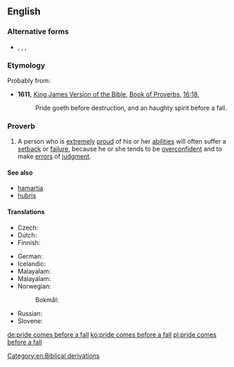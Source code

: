 ==English==

===Alternative forms===
* {{l|en|pride cometh before a fall}}, {{l|en|pride goes before a fall}}, {{l|en|pride goeth before a fall}}, {{l|en|pride wenteth before a fall}}

===Etymology===
Probably from:
* '''1611,''' [[w:King James Version of the Bible|King James Version of the Bible]], [[w:Book of Proverbs|Book of Proverbs]], [[s:Bible (King James)/Proverbs#Chapter 16|16:18]],
*: Pride goeth before destruction, and an haughty spirit before a fall.

===Proverb===
{{head|en|proverb|head=[[pride]] [[comes]] [[before]] [[a]] [[fall]]}}

# A person who is [[extremely]] [[proud]] of his or her [[ability|abilities]] will often suffer a [[setback]] or [[failure]], because he or she tends to be [[overconfident]] and to make [[error]]s of [[judgment]].

====See also====
* [[hamartia]]
* [[hubris]]

====Translations====

{{trans-top|Translations}}
* Czech: {{t|cs|pýcha předchází pád}}
* Dutch: {{t|nl|hoogmoed komt voor de val}}
* Finnish: {{t|fi|ylpeys käy lankeemuksen edellä}}
{{trans-mid}}
* German: {{t+|de|Hochmut kommt vor dem Fall}}
* Icelandic: {{qualifier|haughtiness is closest to failure}} {{t|is|dramb er falli næst}}
* Malayalam: {{t+|ml|malayalam|sc=Mlym}}
* Malayalam: {{t+|ml|malayalam|sc=Mlym}}
* Norwegian: {{t|no|hovmod står for fall}}
*: Bokmål: {{t|nb|hovmod står for fall}}
* Russian: {{t|ru|гордыня до добра не доведёт|sc=Cyrl}}
* Slovene: {{t|sl|kdor visoko leta, nizko pade}}
{{trans-bottom}}

[[Category:en:Biblical derivations]]

[[de:pride comes before a fall]]
[[ko:pride comes before a fall]]
[[pl:pride comes before a fall]]